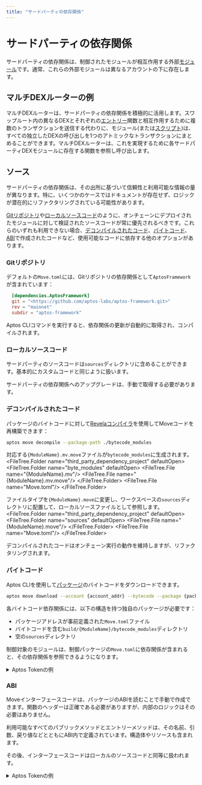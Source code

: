 ```yaml
---
title: "サードパーティの依存関係"
---
```




# サードパーティの依存関係

サードパーティの依存関係は、制御されたモジュールが相互作用する外部[モジュール](book/modules-and-scripts.mdx)です。通常、これらの外部モジュールは異なるアカウントの下に存在します。

## マルチDEXルーターの例

マルチDEXルーターは、サードパーティの依存関係を積極的に活用します。スワップルート内の異なるDEXとそれぞれの[エントリー](book/functions.mdx#entry-modifier)関数と相互作用するために複数のトランザクションを送信する代わりに、モジュール(または[スクリプト](book/modules-and-scripts.mdx#scripts))は、すべての独立したDEXの呼び出しを1つのアトミックなトランザクションにまとめることができます。マルチDEXルーターは、これを実現するために各サードパーティDEXモジュールに存在する関数を参照し呼び出します。

## ソース

サードパーティの依存関係は、その出所に基づいて信頼性と利用可能な情報の量が異なります。特に、いくつかのケースではドキュメントが存在せず、ロジックが潜在的にリファクタリングされている可能性があります。

[Gitリポジトリ](#git-repository)や[ローカルソースコード](#local-source-code)のように、オンチェーンにデプロイされたモジュールに対して検証されたソースコードが常に優先されるべきです。これらのいずれも利用できない場合、[デコンパイルされたコード](#decompiled-code)、[バイトコード](#bytecode)、[ABI](#abi)で作成されたコードなど、使用可能なコードに依存する他のオプションがあります。

### Gitリポジトリ

デフォルトの`Move.toml`には、Gitリポジトリの依存関係として`AptosFramework`が含まれています：

```toml filename="Move.toml"
  [dependencies.AptosFramework]
  git = "<https://github.com/aptos-labs/aptos-framework.git>"
  rev = "mainnet"
  subdir = "aptos-framework"
```

Aptos CLIコマンドを実行すると、依存関係の更新が自動的に取得され、コンパイルされます。

### ローカルソースコード

サードパーティのソースコードは`sources`ディレクトリに含めることができます。基本的にカスタムコードと同じように扱います。

<FileTree>
  <FileTree.Folder name="third_party_dependency_project" defaultOpen>
    <FileTree.Folder name="source" defaultOpen>
      <FileTree.File name="{ControlledCode}.move"/>
      <FileTree.File name="{ThirdPartyCode}.move"/>
    </FileTree.Folder>
    <FileTree.File name="Move.toml"/>
  </FileTree.Folder>
</FileTree>

<Callout type="warning" emoji="⚠️">
    サードパーティの依存関係へのアップグレードは、手動で取得する必要があります。
</Callout>

### デコンパイルされたコード

パッケージのバイトコードに対して[Revelaコンパイラ](https://aptoslabs.medium.com/move-revealed-the-revela-decompiler-b206eaf48b45#27ad)を使用してMoveコードを再構築できます：

```bash filename="Terminal"
aptos move decompile --package-path ./bytecode_modules
```

対応する`{ModuleName}.mv.move`ファイルが`bytecode_modules`に生成されます。
<FileTree>
  <FileTree.Folder name="third_party_dependency_project" defaultOpen>
    <FileTree.Folder name="byte_modules" defaultOpen>
      <FileTree.File name="{ModuleName}.mv"/>
      <FileTree.File name="{ModuleName}.mv.move"/>
    </FileTree.Folder>
    <FileTree.File name="Move.toml"/>
  </FileTree.Folder>
</FileTree>

ファイルタイプを`{ModuleName}.move`に変更し、ワークスペースの`sources`ディレクトリに配置して、ローカルソースファイルとして参照します。
<FileTree>
  <FileTree.Folder name="third_party_dependency_project" defaultOpen>
    <FileTree.Folder name="sources" defaultOpen>
      <FileTree.File name="{ModuleName}.move"/>
    </FileTree.Folder>
    <FileTree.File name="Move.toml"/>
  </FileTree.Folder>
</FileTree>

<Callout type="info" emoji="ℹ️">
    デコンパイルされたコードはオンチェーン実行の動作を維持しますが、リファクタリングされます。
</Callout>


### バイトコード

Aptos CLIを使用して[パッケージ](book/packages.mdx)のバイトコードをダウンロードできます。

```bash filename="Terminal"
aptos move download --account {account_addr} --bytecode --package {package_name}
```

各バイトコード依存関係には、以下の構造を持つ独自のパッケージが必要です：
- パッケージアドレスが事前定義された`Move.toml`ファイル
- バイトコードを含む`build/{ModuleName}/bytecode_modules`ディレクトリ
- 空の`sources`ディレクトリ

制御対象のモジュールは、制御パッケージの`Move.toml`に依存関係が含まれると、その依存関係を参照できるようになります。

<details>

<summary>Aptos Tokenの例</summary>

制御された`invoking_code.move`モジュールは、外部の`aptos_token`モジュールと相互作用します：
```move filename="invoking_code.move"
module invoker::invoking_code {
    use aptos_token_objects_addr::aptos_token;

    public entry fun wrapper_add_property(): u64 {
        aptos_token::add_property(...);
    }
}
```

以下のコマンドは、必要な[AptosTokenObjectsパッケージ](https://explorer.aptoslabs.com/account/0x4/modules/code/aptos_token/mint?network=mainnet)のバイトコードをメインネットから取得します。

```bash filename="Terminal"
aptos move download --account 0x4 \
--bytecode --package AptosTokenObjects \
--output-dir ./aptos_token_bytecode_output/
```

<FileTree>
  <FileTree.Folder name="invoking_code" defaultOpen>
      <FileTree.Folder name="aptos_token_bytecode_output" defaultOpen>
        <FileTree.Folder name="byte_modules" defaultOpen>
        <FileTree.File name="aptos_token.mv"/>
        </FileTree.Folder>
      </FileTree.Folder>
      <FileTree.Folder name="sources">
        <FileTree.File name="invoking_code.move"/>
      </FileTree.Folder>
      <FileTree.File name="Move.toml"/>
  </FileTree.Folder>
</FileTree>




`aptos_token`の依存関係パッケージの構造と内容は以下の通りです：
<FileTree>
  <FileTree.Folder name="aptos_token_objects_addr" defaultOpen>
    <FileTree.Folder name="build" defaultOpen>
      <FileTree.Folder name="aptos_token" defaultOpen>
        <FileTree.Folder name="bytecode_modules" defaultOpen>
          <FileTree.File name="aptos_token.mv"/>
        </FileTree.Folder>
      </FileTree.Folder>
    </FileTree.Folder>
    <FileTree.Folder name="sources">
      <FileTree.File name="..."/>
    </FileTree.Folder>
    <FileTree.File name="Move.toml"/>
    </FileTree.Folder>
    <FileTree.Folder name="invoking_code">
      <FileTree.Folder name="aptos_token_bytecode_output" >
        <FileTree.Folder name="byte_modules" defaultOpen>
        <FileTree.File name="aptos_token.mv"/>
        <FileTree.File name="aptos_token.mv.move"/>
        <FileTree.File name="..."/>
        </FileTree.Folder>
      </FileTree.Folder>
      <FileTree.Folder name="sources">
        <FileTree.File name="invoking_code.move"/>
      </FileTree.Folder>
      <FileTree.File name="Move.toml"/>
  </FileTree.Folder>
</FileTree>

```toml filename="aptos_token_objects_addr/Move.toml"
[package]
name = "aptos_token"
version = "0.0.0"
[addresses]
aptos_token_module_addr = "0x4"
```


制御された`invoking_code.move`モジュールの依存関係リストには、コンパイルを可能にするバイトコードパッケージへのローカル参照が含まれます。
```toml filename="invoking_code/Move.toml"
[package]
name = "invoking_code"
[addresses]
invoker = "_"
[dependencies]
aptos_token = { local = "../aptos_token_objects_addr" }
```
</details>

### ABI

Moveインターフェースコードは、パッケージのABIを読むことで手動で作成できます。関数のヘッダーは正確である必要がありますが、内部のロジックはその必要はありません。

<Callout type="info" emoji="ℹ️">
    利用可能なすべてのパブリックメソッドとエントリーメソッドは、その名前、引数、戻り値などとともにABI内で定義されています。構造体やリソースも含まれます。
</Callout>

その後、インターフェースコードはローカルのソースコードと同等に扱われます。




<details>
    <summary>Aptos Tokenの例</summary>

    以下は[Aptos Explorer](https://explorer.aptoslabs.com/account/0x0000000000000000000000000000000000000000000000000000000000000004/modules/code/aptos_token?network=mainnet#:~:text=1114-,ABI,-%7B)から取得した`AptosTokenObjects` ABIの一部です:



    ```json
    {
    "address": "0x4",
    "name": "aptos_token",
    "friends": [],
    "exposed_functions": [
        {
        "name": "add_property",
        "visibility": "public",
        "is_entry": true,
        "is_view": false,
        "generic_type_params": [
            {
            "constraints": [
                "key"
            ]
            }
        ],
        "params": [
            "&signer",
            "0x1::object::Object<T0>",
            "0x1::string::String",
            "0x1::string::String",
            "vector<u8>"
        ],
        "return": []
        },
        ...
    ]
    }
    ```


    インターフェースのMoveファイルは手動で記述でき、ソースファイルとして扱うことができます。以下のような形になります:

    ```move
    module 0x4::aptos_token {
        // ...
        public entry fun add_property<T: key>(
            creator: &signer,
            token: Object<T>,
            key: String,
            type: String,
            value: vector<u8>,
        ) acquires AptosCollection, AptosToken {
            abort 0
        }
    }
    ```

    <FileTree>
    <FileTree.Folder name="third_party_dependency_project" defaultOpen>
        <FileTree.Folder name="source" defaultOpen>
        <FileTree.File name="{ControlledCode}.move"/>
        <FileTree.File name="aptos_token.move"/>
        </FileTree.Folder>
        <FileTree.File name="Move.toml"/>
    </FileTree.Folder>
    </FileTree>


</details>


